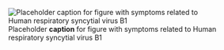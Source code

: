 ![Placeholder __caption__ for figure with symptoms related to Human respiratory syncytial virus B1](/img/placeholder.jpg)